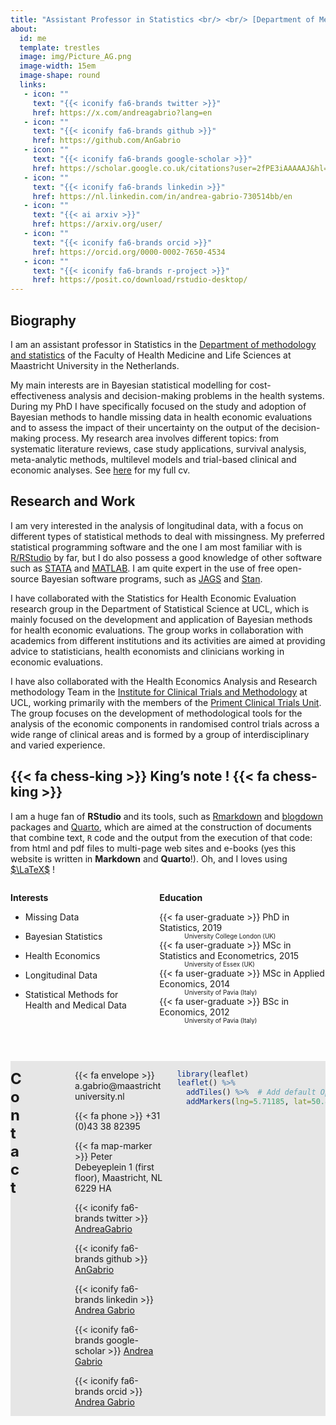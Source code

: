 ```yaml
---
title: "Assistant Professor in Statistics <br/> <br/> [Department of Methodology and Statistics](https://www.maastrichtuniversity.nl/about-um/faculties/psychology-and-neuroscience/departments/department-methodology-and-statistics) <br/> [Faculty of Health Medicine and Life Sciences](https://www.maastrichtuniversity.nl/about-um/faculties/faculty-health-medicine-and-life-sciences-0) <br/> [Maastricht University](https://www.maastrichtuniversity.nl/)"
about:
  id: me
  template: trestles
  image: img/Picture_AG.png
  image-width: 15em
  image-shape: round
  links:
   - icon: ""
     text: "{{< iconify fa6-brands twitter >}}"
     href: https://x.com/andreagabrio?lang=en
   - icon: ""
     text: "{{< iconify fa6-brands github >}}"
     href: https://github.com/AnGabrio
   - icon: ""
     text: "{{< iconify fa6-brands google-scholar >}}"
     href: https://scholar.google.co.uk/citations?user=2fPE3iAAAAAJ&hl=en
   - icon: ""
     text: "{{< iconify fa6-brands linkedin >}}"
     href: https://nl.linkedin.com/in/andrea-gabrio-730514bb/en
   - icon: ""
     text: "{{< ai arxiv >}}"
     href: https://arxiv.org/user/ 
   - icon: ""
     text: "{{< iconify fa6-brands orcid >}}"
     href: https://orcid.org/0000-0002-7650-4534   
   - icon: ""
     text: "{{< iconify fa6-brands r-project >}}"
     href: https://posit.co/download/rstudio-desktop/
---
```


:::{#me}

## Biography

I am an assistant professor in Statistics in the [Department of methodology and statistics](https://www.maastrichtuniversity.nl/about-um/faculties/psychology-and-neuroscience/departments/department-methodology-and-statistics) of the Faculty of Health Medicine and Life Sciences at Maastricht University in the Netherlands.

My main interests are in Bayesian statistical modelling for cost-effectiveness analysis and decision-making problems in the health systems. During my PhD I have specifically focused on the study and adoption of Bayesian methods to handle missing data in health economic evaluations and to assess the impact of their uncertainty on the output of the decision-making process. My research area involves different topics: from systematic literature reviews, case study applications, survival analysis, meta-analytic methods, multilevel models and trial-based clinical and economic analyses. See [here](https://docs.google.com/document/d/1UqSFJxJnfne_ocz_9BLIJPQnpfMfyK29QhxJPN6HvII/edit?tab=t.0) for my full cv.

## Research and Work

I am very interested in the analysis of longitudinal data, with a focus on different types of statistical methods to deal with missingness. My preferred statistical programming software and the one I am most familiar with is [R/RStudio](https://posit.co/) by far, but I do also possess a good knowledge of other software such as [STATA](https://www.stata-uk.com/) and [MATLAB](https://uk.mathworks.com/). I am quite expert in the use of free open-source Bayesian software programs, such as [JAGS](https://mcmc-jags.sourceforge.io/) and [Stan](https://mc-stan.org/).

I have collaborated with the Statistics for Health Economic Evaluation research group in the Department of Statistical Science at UCL, which is mainly focused on the development and application of Bayesian methods for health economic evaluations. The group works in collaboration with academics from different institutions and its activities are aimed at providing advice to statisticians, health economists and clinicians working in economic evaluations.

I have also collaborated with the Health Economics Analysis and Research methodology Team in the [Institute for Clinical Trials and Methodology](https://www.ucl.ac.uk/clinical-trials-and-methodology/) at UCL, working primarily with the members of the [Priment Clinical Trials Unit](https://www.ucl.ac.uk/clinical-trials-and-methodology/about/priment). The group focuses on the development of methodological tools for the analysis of the economic components in randomised control trials across a wide range of clinical areas and is formed by a group of interdisciplinary and varied experience.

:::{.callout-note icon=false}

## {{< fa chess-king >}} King's note ! {{< fa chess-king >}}

I am a huge fan of **RStudio** and its tools, such as [Rmarkdown](https://rmarkdown.rstudio.com/) and [blogdown](https://bookdown.org/yihui/blogdown/) packages and [Quarto](https://quarto.org/), which are aimed at the construction of documents that combine text, `R` code and the output from the execution of that code: from html and pdf files to multi-page web sites and e-books (yes this website is written in **Markdown** and **Quarto**!). Oh, and I loves using [$\LaTeX$](https://www.latex-project.org/) !

:::

:::: {.columns}

::: {.column width="45%"}
**Interests**

* Missing Data

* Bayesian Statistics

* Health Economics

* Longitudinal Data

* Statistical Methods for Health and Medical Data

:::

::: {.column width="55%"}
**Education**

{{< fa user-graduate >}} [PhD in Statistics, 2019]{style="font-weight: normal"}
: [University College London (UK)]{style="font-size: 70%"}

{{< fa user-graduate >}} [MSc in Statistics and Econometrics, 2015]{style="font-weight: normal"}
: [University of Essex (UK)]{style="font-size: 70%"}

{{< fa user-graduate >}} [MSc in Applied Economics, 2014]{style="font-weight: normal"}
: [University of Pavia (Italy)]{style="font-size: 70%"}

{{< fa user-graduate >}} [BSc in Economics, 2012]{style="font-weight: normal"}
: [University of Pavia (Italy)]{style="font-size: 70%"}

:::

::::

:::

<br/>

:::: {style="background-color: #e6e6e6"}

:::: {.columns}

::: {.column width="10%"}
[**Contact**]{style="font-size: 1.5rem"}

:::

::: {.column width="20%"}

:::

::: {.column width="70%"}
{{< fa envelope >}} [ a.gabrio@maastrichtuniversity.nl]{style="font-weight: normal"}

{{< fa phone >}} [ +31 (0)43 38 82395]{style="font-weight: normal"}

{{< fa map-marker >}} [ Peter Debeyeplein 1 (first floor), Maastricht, NL 6229 HA]{style="font-weight: normal"}

{{< iconify fa6-brands twitter >}} [ AndreaGabrio](https://x.com/andreagabrio?lang=en){style="font-weight: normal"}

{{< iconify fa6-brands github >}} [ AnGabrio](https://github.com/AnGabrio){style="font-weight: normal"}

{{< iconify fa6-brands linkedin >}} [ Andrea Gabrio](https://nl.linkedin.com/in/andrea-gabrio-730514bb/en){style="font-weight: normal"}

{{< iconify fa6-brands google-scholar >}} [ Andrea Gabrio](https://scholar.google.co.uk/citations?user=2fPE3iAAAAAJ&hl=en){style="font-weight: normal"}

{{< iconify fa6-brands orcid >}} [ Andrea Gabrio](https://orcid.org/0000-0002-7650-4534){style="font-weight: normal"}

:::

```r
library(leaflet)
leaflet() %>%
  addTiles() %>%  # Add default OpenStreetMap map tiles
  addMarkers(lng=5.71185, lat=50.83505, popup="Peter Debeyeplein 1 (first floor)")
```

::::

::::

